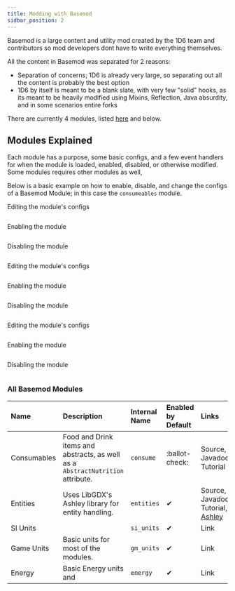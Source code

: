 ```yaml
---
title: Modding with Basemod
sidbar_position: 2
---
```



Basemod is a large content and utility mod created by the 1D6 team and contributors so mod developers dont have to write everything themselves.

All the content in Basemod was separated for 2 reasons:
- Separation of concerns; 1D6 is already very large, so separating out all the content is probably the best option
- 1D6 by itself is meant to be a blank slate, with very few "solid" hooks, as its meant to be heavily modified using Mixins, Reflection, Java absurdity, and in some scenarios entire forks

There are currently 4 modules, listed [here](#all-basemod-modules) and below.

<DocCardList />

## Modules Explained

Each module has a purpose, some basic configs, and a few event handlers for when the module is loaded, enabled, disabled, or otherwise modified.
Some modules requires other modules as well,

Below is a basic example on how to enable, disable, and change the configs of a Basemod Module; in this case the `consumeables` module.
<Tabs groupId="languages" queryString>
<TabItem value="java" label="Java" default>

Editing the module's configs
```java
```

Enabling the module
```java
```

Disabling the module
```java
```

</TabItem>
<TabItem value="kotlin" label="Kotlin">

Editing the module's configs
```kotlin
```

Enabling the module
```kotlin
```

Disabling the module
```kotlin
```

</TabItem>
<TabItem value="scala" label="Scala" default>

Editing the module's configs
```scala
```

Enabling the module
```scala
```

Disabling the module
```scala
```

</TabItem>
</Tabs>

### All Basemod Modules

|Name        |Description|Internal Name|Enabled by Default|Links|Added|Required Modules|
|:-----------|:------------------------------------------------------------------------------------|:-----------|:--|:---|:----|:---------------|
|Consumables    |Food and Drink items and abstracts, as well as a `AbstractNutrition` attribute.   |`consume`   |:ballot-check: |Source, Javadoc, Tutorial|1.0.0|`entities`,`units`|
|Entities       |Uses LibGDX's Ashley library for entity handling.                                 |`entities`  |✔ |Source, Javadoc, Tutorial, [Ashley](https://github.com/libgdx/ashley)|1.0.0|`units`|
|SI Units       |                                                                                  |`si_units`  |✔ |Link|1.0.0|`gm_units`|
|Game Units     |Basic units for most of the modules.                                              |`gm_units`  |✔ |Link|1.0.0|None|
|Energy         |Basic Energy units and                                                            |`energy`    |✔ |Link|1.0.0|`units`|
